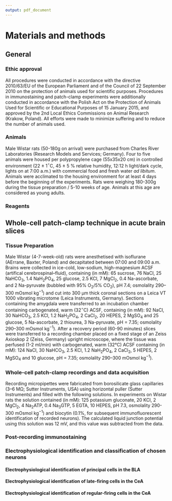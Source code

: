 ```yaml
---
output: pdf_document
---
```


# Materials and methods

## General

### Ethic approval
All procedures were conducted in accordance with the directive 2010/63/EU of the European Parliament and of the Council of 22 September 2010 on the protection of animals used for scientific purposes. Procedures in immunostaining and patch-clamp experiments were additionally conducted in accordance with the Polish Act on the Protection of Animals Used for Scientific or Educational Purposes of 15 January 2015, and approved by the 2nd Local Ethics Commissions on Animal Research (Krakow, Poland). All efforts were made to minimize suffering and to reduce the number of animals used.

### Animals

Male Wistar rats (50-180g on arrival) were purchased from Charles River Laboratories (Research Models and Services; Germany). Four to five animals were housed per polypropylene cage (55x35x20 cm) in controlled environment (22 ± 1$^{\circ}$C, 45 ± 5 % relative humidity, 12:12 h light/dark cycle, lights on at 7:00 a.m.) with commercial food and fresh water *ad libitum*. Animals were acclimated to the housing environment for at least 4 days before the beginning of the experiments. Rats were weighing 180-300g during the tissue preparation / 5-10 weeks of age. Animals at this age are considered as young adults.  


### Reagents

## Whole-cell patch-clamp technique in acute brain slices

### Tissue Preparation

Male Wistar (4-7-week-old) rats were anesthetised with isoflurane (AErrane, Baxter, Poland) and decapitated between 07:00 and 09:00 a.m. Brains were collected in ice-cold, low-sodium, high-magnesium ACSF (artifical cerebrospinal–fluid), containing (in mM): 65 sucrose, 76 NaCl, 25 NaHCO~3~, 1.4 NaH~2~PO~4~, 25 glucose, 2.5 KCl, 7 MgCl~2~, 0.4 Na-ascorbate, and 2 Na-pyruvate (bubbled with 95% O~2~/5% CO~2~), pH 7.4; osmolality 290–300 mOsmol kg^−1^) and cut into 300 $\upmu$m thick coronal sections on a Leica VT 1000 vibrating microtome (Leica Instruments, Germany). Sections containing the amygdala were transferred to an incubation chamber containing carbogenated, warm (32$^{\circ}$C) ACSF, containing (in mM): 92 NaCl, 30 NaHCO~3~, 2.5 KCl, 1.2 NaH~2~PO~4~, 2 CaCl~2~, 20 HEPES, 2 MgSO~4~ and 25 glucose, 5 Na-ascorbate, 2 thiourea, 3 Na-pyruvate, pH = 7.35; osmolality 290–300 mOsmol kg^−1^). After a recovery period (60-90 minutes) slices were transferred to a recording chamber placed on a fixed stage of an Zeiss Axioskop 2 (Zeiss, Germany) upright microscope, where the tissue was perfused (1-2 ml/min) with carbogenated, warm (32°C) ACSF containing (in mM): 124 NaCl, 30 NaHCO~3~, 2.5 KCl, 1.2 NaH~2~PO~4~, 2 CaCl~2~, 5 HEPES, 2 MgSO~4~ and 10 glucose, pH = 7.35; osmolality 290–300 mOsmol kg^−1^).

### Whole-cell patch-clamp recordings and data acquisition

Recording micropipettes were fabricated from borosilicate glass capillaries (3–6 MΩ; Sutter Instruments, USA) using horizontal puller (Sutter Instruments) and filled with the following solutions.
In experiments on Wistar rats the solution contained (in mM): 125 potassium gluconate, 20 KCl, 2 MgCl~2~, 4 Na~2~ATP, 0.4 Na~3~GTP, 5 EGTA, 10 HEPES, pH 7.3, osmolality 290-300 mOsmol kg^−1^) and biocytin (0.1%, for subsequent immunofluorescent identification of recorded neurons). The calculated liquid junction potential using this solution was 12 mV, and this value was subtracted from the data.

### Post-recording immunostaining

### Electrophysiological identification and classification of chosen neurons

#### Electrophysiological identification of principal cells in the BLA

#### Electrophysiological identification of late-firing cells in the CeA

#### Electrophysiological identification of regular-firing cells in the CeA

